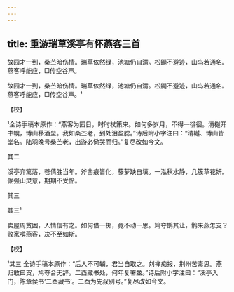 ```yaml
---
---
---
```

title: 重游瑞草溪亭有怀燕客三首
---







故园才一到，桑苎暗伤情。瑞草依然绿，池塘仍自清。松鼯不避迹，山鸟若通名。燕客呼能应，□传空谷声。

故园才一到，桑苎暗伤情。瑞草依然绿，池塘仍自清。松鼯不避迹，山鸟若通名。燕客呼能应，□传空谷声。¹

【校】

¹全诗手稿本原作：“燕客为园日，时时杖策来。如何多岁月，不得一徘徊。清樾开书幌，博山移酒垒。我如桑苎老，到处泪盈腮。”诗后附小字注曰：“清樾、博山皆堂名。陆羽晚号桑苎老，出游必恸哭而归。”复尽改如今文。





其二


溪亭弃篱落，苍倩胜当年。斧凿痕皆化，藤萝缺自填。一泓秋水静，几簇草花妍。倔强山灵意，期期不受怜。





其三

其三¹


卖屋周贫困，人情信有之。如何借一掷，竟不动一思。鸠夺鹊其让，鹘来燕怎支？败家嗔燕客，决不至如斯。

【校】

¹其三 全诗手稿本原作：“后人不可辅，君当自取之。刘禅痴报，荆州苦毒思。燕归敢曰贺，鸠夺合无辞。二酉藏书处，何年复署兹。”诗后附小字注曰：“溪亭入门，陈章侯书‘二酉藏书’。二酉为先叔别号。”复尽改如今文。